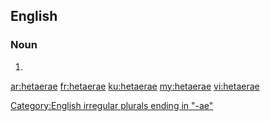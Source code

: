 {{also|hetæræ}}
==English==

===Noun===
{{head|en}}

# {{en-irregular plural of|hetaera}}

[[Category:English irregular plurals ending in "-ae"]]

[[ar:hetaerae]]
[[fr:hetaerae]]
[[ku:hetaerae]]
[[my:hetaerae]]
[[vi:hetaerae]]